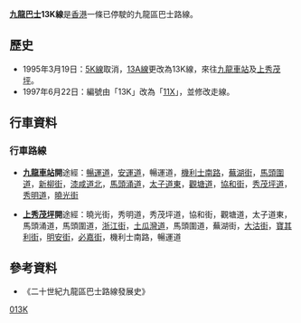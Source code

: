 {{公共汽車路線資訊
|路線名稱=九龍巴士13K線
|外文名稱=KMB Route 13K
|代表圖像=
|圖像尺寸=
|代表圖像二=
|圖像尺寸二=
|經營者=九龍巴士
|所屬車廠=九龍灣車廠（K）
|路線用車=[[丹尼士喝采型|丹尼士喝采型]]巴士<br>[[利蘭奧林比安|利蘭奧林比安]]9.5米<br>[[利蘭勝利二型|利蘭勝利二型]]
|路綫資訊=
|起點站=[[紅磡站|九龍車站]]
|途經地點=[[土瓜灣|土瓜灣]]、[[觀塘|觀塘]]
|去程途經地點=
|回程途經地點=
|終點站=[[秀茂坪邨|上秀茂坪]]
|路線性質=
|全程行駛里程=
|單程行駛里程=
|全程行車時間=
|單程行車時間=
|服務時間=
|起點站服務時間=
|終點站服務時間=
|班次頻率=
|全程收費=
|分段收費站點=
|去程分段收費站點=
|回程分段收費站點=
|服務時間以外替代路線=
|主要競爭交通=
|備註=
}}

'''[[九龍巴士|九龍巴士]]13K線'''是[[香港|香港]]一條已停駛的九龍區巴士路線。

==歷史==
*1995年3月19日：[[九龍巴士5K線|5K線]]取消，[[九龍巴士13A線|13A線]]更改為13K線，來往[[紅磡站|九龍車站]]及[[秀茂坪邨|上秀茂坪]]。
*1997年6月22日：編號由「13K」改為「[[九龍巴士11X線|11X]]」，並修改走線。

==行車資料==
===行車路線===
*'''[[紅磡站|九龍車站]]開'''途經：[[暢運道|暢運道]]，[[安運道|安運道]]，暢運道，[[機利士南路|機利士南路]]，[[蕪湖街|蕪湖街]]，[[馬頭圍道|馬頭圍道]]，[[新柳街|新柳街]]，[[漆咸道北|漆咸道北]]，[[馬頭涌道|馬頭涌道]]，[[太子道東|太子道東]]，[[觀塘道|觀塘道]]，[[協和街|協和街]]，[[秀茂坪道|秀茂坪道]]，[[秀明道|秀明道]]，[[曉光街|曉光街]]

*'''[[秀茂坪邨|上秀茂坪]]開'''途經：曉光街，秀明道，秀茂坪道，協和街，觀塘道，太子道東，馬頭涌道，馬頭圍道，[[浙江街|浙江街]]，[[土瓜灣道|土瓜灣道]]，馬頭圍道，蕪湖街，[[大沽街|大沽街]]，[[寶其利街|寶其利街]]，[[明安街|明安街]]，[[必嘉街|必嘉街]]，機利士南路，暢運道

==參考資料==
*《二十世紀九龍區巴士路線發展史》

[[Category:已取消九龍巴士路線|013K]]
